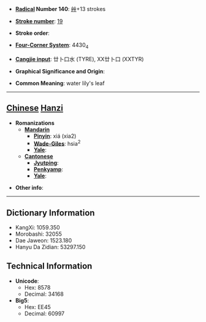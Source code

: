 * '''[[Wiktionary:Chinese radical index| Radical]] Number 140''': [[Wiktionary:Chinese radical index 艸|艸]]+13 strokes

* '''[[Wiktionary:Chinese total strokes index|Stroke number]]''': [[Wiktionary:Chinese total strokes index 19|19]]

* '''Stroke order''': 

* '''[[Wiktionary:Chinese four corner index|Four-Corner System]]''': 4430<sub>4</sub>

* '''[[Wiktionary:Chinese Cangjie index|Cangjie input]]''': 廿卜口水 (TYRE), XX廿卜口 (XXTYR)

* '''Graphical Significance and Origin''': 

* '''Common Meaning''': water lily's leaf

----

== [[Chinese]] [[Hanzi]] ==

* '''Romanizations'''
** '''[[Mandarin]]'''
*** '''[[Pinyin]]''': xiá (xia2)
*** '''[[Wade-Giles]]''': hsia<sup>2</sup>
*** '''[[Yale]]''': 
** '''[[Cantonese]]'''
*** '''[[Jyutping]]''':
*** '''[[Penkyamp]]''': 
*** '''[[Yale]]''': 

* '''Other info''': 

----

== Dictionary Information ==

* KangXi: 1059.350
* Morobashi: 32055
* Dae Jaweon: 1523.180
* Hanyu Da Zidian: 53297.150

== Technical Information ==

* '''Unicode''':
** Hex: 8578
** Decimal: 34168
* '''Big5''':
** Hex: EE45
** Decimal: 60997